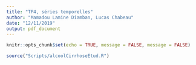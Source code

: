 ```yaml
---
title: "TP4, séries temporelles"
author: "Mamadou Lamine Diamban, Lucas Chabeau"
date: "12/11/2019"
output: pdf_document
---
```


```r
knitr::opts_chunk$set(echo = TRUE, message = FALSE, message = FALSE)
```


```r
source("Scripts/alcoolCirrhoseEtud.R")
```




